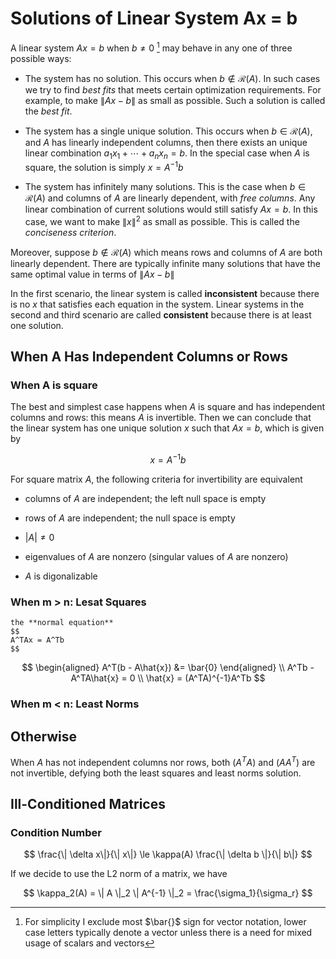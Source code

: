 # Solutions of Linear System Ax = b {#linear-system}

A linear system $Ax= b$ when $b \not = 0$ [^linear-system-1] may behave in any one of three possible ways:

[^linear-system-1]: For simplicity I exclude most $\bar{}$ sign for vector notation, lower case letters typically denote a vector unless there is a need for mixed usage of scalars and vectors

-   The system has no solution. This occurs when $b \not \in \mathcal{R}(A)$. In such cases we try to find *best fits* that meets certain optimization requirements. For example, to make $\|Ax - b\|$ as small as possible. Such a solution is called the *best fit*.

-   The system has a single unique solution. This occurs when $b \in \mathcal{R}(A)$, and $A$ has linearly independent columns, then there exists an unique linear combination $a_1x_1 + \cdots + a_nx_n = b$. In the special case when $A$ is square, the solution is simply $x = A^{-1}b$

-   The system has infinitely many solutions. This is the case when $b \in \mathcal{R}(A)$ and columns of $A$ are linearly dependent, with *free columns*. Any linear combination of current solutions would still satisfy $Ax = b$. In this case, we want to make $\| x \|^2$ as small as possible. This is called the *conciseness criterion*.

Moreover, suppose $b \not \in \mathcal{R}(A)$ which means rows and columns of $A$ are both linearly dependent. There are typically infinite many solutions that have the same optimal value in terms of $\|Ax -b\|$

In the first scenario, the linear system is called **inconsistent** because there is no $x$ that satisfies each equation in the system. Linear systems in the second and third scenario are called **consistent** because there is at least one solution.

## When A Has Independent Columns or Rows

### When A is square

The best and simplest case happens when $A$ is square and has independent columns and rows: this means $A$ is invertible. Then we can conclude that the linear system has one unique solution $x$ such that $Ax = b$, which is given by

$$
x = A^{-1}b
$$

For square matrix $A$, the following criteria for invertibility are equivalent

-   columns of $A$ are independent; the left null space is empty

-   rows of $A$ are independent; the null space is empty

-   $|A| \not = 0$

-   eigenvalues of $A$ are nonzero (singular values of $A$ are nonzero)

-   $A$ is digonalizable



### When m > n: Lesat Squares

```definition
the **normal equation** 
$$
A^TAx = A^Tb
$$
```

$$
\begin{aligned}
A^T(b - A\hat{x}) &= \bar{0}
\end{aligned} \\
A^Tb - A^TA\hat{x} = 0 \\
\hat{x} = (A^TA)^{-1}A^Tb
$$

### When m < n: Least Norms

## Otherwise

When $A$ has not independent columns nor rows, both $(A^TA)$ and $(AA^T)$ are not invertible, defying both the least squares and least norms solution.

## Ill-Conditioned Matrices

### Condition Number

$$
\frac{\| \delta x\|}{\| x\|} \le \kappa(A) \frac{\| \delta b \|}{\| b\|}
$$

If we decide to use the L2 norm of a matrix, we have

$$
\kappa_2(A) = \| A \|_2 \| A^{-1} \|_2 = \frac{\sigma_1}{\sigma_r}
$$
